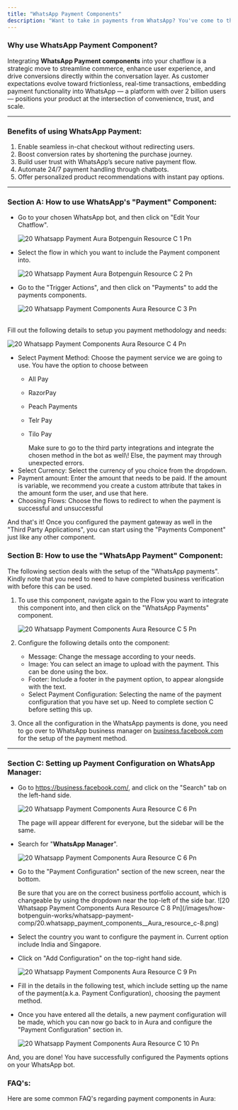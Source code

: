 ```yaml
---
title: "WhatsApp Payment Components"
description: "Want to take in payments from WhatsApp? You've come to the right place!"
---
```


### **Why use WhatsApp Payment Component?**

Integrating **WhatsApp Payment components** into your chatflow is a strategic move to streamline commerce, enhance user experience, and drive conversions directly within the conversation layer. As customer expectations evolve toward frictionless, real-time transactions, embedding payment functionality into WhatsApp — a platform with over 2 billion users — positions your product at the intersection of convenience, trust, and scale.

---

### **Benefits of using WhatsApp Payment:**

1. Enable seamless in-chat checkout without redirecting users.
2. Boost conversion rates by shortening the purchase journey.
3. Build user trust with WhatsApp’s secure native payment flow.
4. Automate 24/7 payment handling through chatbots.
5. Offer personalized product recommendations with instant pay options.

---

### **Section A: How to use WhatsApp's "Payment" Component:**

- Go to your chosen WhatsApp bot, and then click on "Edit Your Chatflow".

  ![20 Whatsapp Payment Aura Botpenguin Resource C 1 Pn](/images/how-botpenguin-works/whatsapp-payment-comp/20.whatsapp_payment_Aura__botpenguin_resource_c-1.png)
- Select the flow in which you want to include the Payment component into.

  ![20 Whatsapp Payment Aura Botpenguin Resource C 2 Pn](/images/how-botpenguin-works/whatsapp-payment-comp/20.whatsapp_payment_Aura__botpenguin_resource_c-2.png)
- Go to the "Trigger Actions", and then click on "Payments" to add the payments components.

  ![20 Whatsapp Payment Components  Aura Resource C 3 Pn](/images/how-botpenguin-works/whatsapp-payment-comp/20.whatsapp_payment_components__Aura_resource_c-3.png)

\
Fill out the following details to setup you payment methodology and needs:

![20 Whatsapp Payment Components  Aura Resource C 4 Pn](/images/how-botpenguin-works/whatsapp-payment-comp/20.whatsapp_payment_components__Aura_resource_c-4.png)

- Select Payment Method: Choose the payment service we are going to use. You have the option to choose between
  - All Pay
  - RazorPay
  - Peach Payments
  - Telr Pay
  - Tilo Pay

    <Warning>
      Make sure to go to the third party integrations and integrate the chosen method in the bot as well\! Else, the payment may through unexpected errors.
    </Warning>
- Select Currency: Select the currency of you choice from the dropdown.
- Payment amount: Enter the amount that needs to be paid. If the amount is variable, we recommend you create a custom attribute that takes in the amount form the user, and use that here.
- Choosing Flows: Choose the flows to redirect to when the payment is successful and unsuccessful

And that's it\! Once you configured the payment gateway as well in the "Third Party Applications", you can start using the "Payments Component" just like any other component.

### **Section B: How to use the "WhatsApp Payment" Component:**

The following section deals with the setup of the "WhatsApp payments". Kindly note that you need to need to have completed business verification with before this can be used.

1. To use this component, navigate again to the Flow you want to integrate this component into, and then click on the "WhatsApp Payments" component.

   ![20 Whatsapp Payment Components  Aura Resource C 5 Pn](/images/how-botpenguin-works/whatsapp-payment-comp/20.whatsapp_payment_components__Aura_resource_c-5.png)
2. Configure the following details onto the component:
   - Message: Change the message according to your needs.
   - Image: You can select an image to upload with the payment. This can be done using the box.
   - Footer: Include a footer in the payment option, to appear alongside with the text.
   - Select Payment Configuration: Selecting the name of the payment configuration that you have set up. Need to complete section C before setting this up.
3. Once all the configuration in the WhatsApp payments is done, you need to go over to WhatsApp business manager on [business.facebook.com](http://business.facebook.com) for the setup of the payment method.

---

### **Section C: Setting up Payment Configuration on WhatsApp Manager:**

- Go to https://business.facebook.com/, and click on the "Search" tab on the left-hand side.

  ![20 Whatsapp Payment Components  Aura Resource C 6 Pn](/images/how-botpenguin-works/whatsapp-payment-comp/20.whatsapp_payment_components__Aura_resource_c-6.png)

  <Info>
    The page will appear different for everyone, but the sidebar will be the same.
  </Info>
- Search for "**WhatsApp Manager**".

  ![20 Whatsapp Payment Components  Aura Resource C 6 Pn](/images/how-botpenguin-works/whatsapp-payment-comp/20.whatsapp_payment_components__Aura_resource_c-7.png)
- Go to the "Payment Configuration" section of the new screen, near the bottom.

  <Info>
    Be sure that you are on the correct business portfolio account, which is changeable by using the dropdown near the top-left of the side bar.
  </Info>
  ![20 Whatsapp Payment Components  Aura Resource C 8 Pn](/images/how-botpenguin-works/whatsapp-payment-comp/20.whatsapp_payment_components__Aura_resource_c-8.png)
- Select the country you want to configure the payment in. Current option include India and Singapore.
- Click on "Add Configuration" on the top-right hand side.

  ![20 Whatsapp Payment Components  Aura Resource C 9 Pn](/images/how-botpenguin-works/whatsapp-payment-comp/20.whatsapp_payment_components__Aura_resource_c-9.png)
- Fill in the details in the following test, which include setting up the name of the payment(a.k.a. Payment Configuration), choosing the payment method.
- Once you have entered all the details, a new payment configuration will be made, which you can now go back to in  Aura and configure the "Payment Configuration" section in.

  ![20 Whatsapp Payment Components  Aura Resource C 10 Pn](/images/how-botpenguin-works/whatsapp-payment-comp/20.whatsapp_payment_components__Aura_resource_c-10.png)

And, you are done\! You have successfully configured the Payments options on your WhatsApp bot.

### **FAQ's:**

Here are some common FAQ's regarding payment components in  Aura:

<AccordionGroup>
  <Accordion title="Can I use example of payments component in WhatsApp?">
    
  </Accordion>
  <Accordion title="How to add custom attribute to payment tab?">
    
  </Accordion>
  <Accordion title="Can you give example of proper use case of WhatsApp payments?">
    
  </Accordion>
  <Accordion title="Where is the track of ayments that have happened?">
    
  </Accordion>
</AccordionGroup>